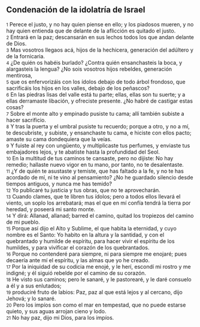 == Condenación de la idolatría de Israel ==

{{anchor|1}} <small>1</small> Perece el justo, y no hay quien piense en ello; y los piadosos mueren, y no hay quien entienda que de delante de la aflicción es quitado el justo.<br>
{{anchor|2}} <small>2</small> Entrará en la paz; descansarán en sus lechos todos los que andan delante de Dios.<br>
{{anchor|3}} <small>3</small> Mas vosotros llegaos acá, hijos de la hechicera, generación del adúltero y de la fornicaria.<br>
{{anchor|4}} <small>4</small> ¿De quién os habéis burlado? ¿Contra quién ensanchasteis la boca, y alargasteis la lengua? ¿No sois vosotros hijos rebeldes, generación mentirosa,<br>
{{anchor|5}} <small>5</small> que os enfervorizáis con los ídolos debajo de todo árbol frondoso, que sacrificáis los hijos en los valles, debajo de los peñascos?<br>
{{anchor|6}} <small>6</small> En las piedras lisas del valle está tu parte; ellas, ellas son tu suerte; y a ellas derramaste libación, y ofreciste presente. ¿No habré de castigar estas cosas?<br>
{{anchor|7}} <small>7</small> Sobre el monte alto y empinado pusiste tu cama; allí también subiste a hacer sacrificio.<br>
{{anchor|8}} <small>8</small> Y tras la puerta y el umbral pusiste tu recuerdo; porque a otro, y no a mí, te descubriste, y subiste, y ensanchaste tu cama, e hiciste con ellos pacto; amaste su cama dondequiera que la veías.<br>
{{anchor|9}} <small>9</small> Y fuiste al rey con ungüento, y multiplicaste tus perfumes, y enviaste tus embajadores lejos, y te abatiste hasta la profundidad del Seol.<br>
{{anchor|10}} <small>10</small> En la multitud de tus caminos te cansaste, pero no dijiste: No hay remedio; hallaste nuevo vigor en tu mano, por tanto, no te desalentaste.<br>
{{anchor|11}} <small>11</small> ¿Y de quién te asustaste y temiste, que has faltado a la fe, y no te has acordado de mí, ni te vino al pensamiento? ¿No he guardado silencio desde tiempos antiguos, y nunca me has temido?<br>
{{anchor|12}} <small>12</small> Yo publicaré tu justicia y tus obras, que no te aprovecharán.<br>
{{anchor|13}} <small>13</small> Cuando clames, que te libren tus ídolos; pero a todos ellos llevará el viento, un soplo los arrebatará; mas el que en mí confía tendrá la tierra por heredad, y poseerá mi santo monte.<br>
{{anchor|14}} <small>14</small> Y dirá: Allanad, allanad; barred el camino, quitad los tropiezos del camino de mi pueblo.<br>
{{anchor|15}} <small>15</small> Porque así dijo el Alto y Sublime, el que habita la eternidad, y cuyo nombre es el Santo: Yo habito en la altura y la santidad, y con el quebrantado y humilde de espíritu, para hacer vivir el espíritu de los humildes, y para vivificar el corazón de los quebrantados.<br>
{{anchor|16}} <small>16</small> Porque no contenderé para siempre, ni para siempre me enojaré; pues decaería ante mí el espíritu, y las almas que yo he creado.<br>
{{anchor|17}} <small>17</small> Por la iniquidad de su codicia me enojé, y le herí, escondí mi rostro y me indigné; y él siguió rebelde por el camino de su corazón.<br>
{{anchor|18}} <small>18</small> He visto sus caminos; pero le sanaré, y le pastorearé, y le daré consuelo a él y a sus enlutados;<br>
{{anchor|19}} <small>19</small> produciré fruto de labios: Paz, paz al que está lejos y al cercano, dijo Jehová; y lo sanaré.<br>
{{anchor|20}} <small>20</small> Pero los impíos son como el mar en tempestad, que no puede estarse quieto, y sus aguas arrojan cieno y lodo.<br>
{{anchor|21}} <small>21</small> No hay paz, dijo mi Dios, para los impíos.<br>

